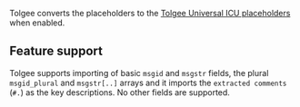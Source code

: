 Tolgee converts the placeholders to the [Tolgee Universal ICU placeholders](/platform/translation_process/tolgee_universal_icu_placeholders)
when enabled.

## Feature support
Tolgee supports importing of basic `msgid` and `msgstr` fields, the plural `msgid_plural` and `msgstr[..]` arrays and it
imports the `extracted comments` (`#.`) as the key descriptions. No other fields are supported.
